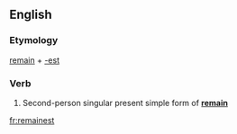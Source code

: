 ==English==

===Etymology===
[[remain]] + [[-est]]

===Verb===
{{head|en|verb form}}

# {{label|en|archaic}} Second-person singular present simple form of '''[[remain]]'''

[[fr:remainest]]
